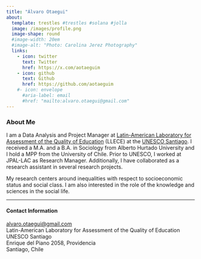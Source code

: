 ```yaml
---
title: "Álvaro Otaegui"
about:
  template: trestles #trestles #solana #jolla
  image: /images/profile.png
  image-shape: round
  #image-width: 20em
  #image-alt: "Photo: Carolina Jerez Photography"
  links:
    - icon: twitter
      text: Twitter
      href: https://x.com/aotaeguim
    - icon: github
      text: Github
      href: https://github.com/aotaeguim
    #- icon: envelope
      #aria-label: email
      #href: "mailto:alvaro.otaegui@gmail.com" 
---
```

### About Me

I am a Data Analysis and Project Manager at [Latin-American Laboratory for Assessment of the Quality of Education](https://www.unesco.org/es/fieldoffice/santiago/expertise/llece) (LLECE) at the [UNESCO Santiago](https://www.unesco.org/es/fieldoffice/santiago). I received a M.A. and a B.A. in Sociology from Alberto Hurtado University and I hold a MPP from the University of Chile. Prior to UNESCO, I worked at JPAL-LAC as Research Manager. Additionally, I have collaborated as a research assistant in several research projects. 

My research centers around inequalities with respect to socioeconomic status and social class. <!---In my research, I have investigated the segregation of social classes and how it affects interclass trust, cooperation and perceptions of inequalities. ---> I am also interested in the role of the knowledge and sciences in the social life. 

---

#### Contact Information
[alvaro.otaegui@gmail.com](mailto:alvaro.otaegui@gmail.com) \
Latin-American Laboratory for Assessment of the Quality of Education\
UNESCO Santiago \
Enrique del Piano 2058, Providencia \
Santiago, Chile \